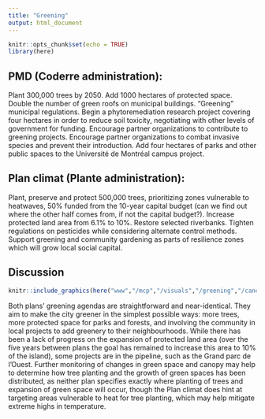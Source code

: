 ```yaml
---
title: "Greening"
output: html_document
---
```


```r
knitr::opts_chunk$set(echo = TRUE)
library(here)
```

## PMD (Coderre administration): 

Plant 300,000 trees by 2050. Add 1000 hectares of protected space. Double the number of green roofs on municipal buildings. “Greening” municipal regulations. Begin a phytoremediation research project covering four hectares in order to reduce soil toxicity, negotiating with other levels of government for funding. Encourage partner organizations to contribute to greening projects. Encourage partner organizations to combat invasive species and prevent their introduction. Add four hectares of parks and other public spaces to the Université de Montréal campus project.

## Plan climat (Plante administration): 

Plant, preserve and protect 500,000 trees, prioritizing zones vulnerable to heatwaves, 50% funded from the 10-year capital budget (can we find out where the other half comes from, if not the capital budget?). Increase protected land area from 6.1% to 10%. Restore selected riverbanks. Tighten regulations on pesticides while considering alternate control methods. Support greening and community gardening as parts of resilience zones which will grow local social capital. 

## Discussion

```r

knitr::include_graphics(here("www","/mcp","/visuals","/greening","/canopy_2015.jpg"))

```

Both plans’ greening agendas are straightforward and near-identical. They aim to make the city greener in the simplest possible ways: more trees, more protected space for parks and forests, and involving the community in local projects to add greenery to their neighbourhoods. While there has been a lack of progress on the expansion of protected land area (over the five years between plans the goal has remained to increase this area to 10% of the island), some projects are in the pipeline, such as the Grand parc de l’Ouest. Further monitoring of changes in green space and canopy may help to determine how tree planting and the growth of green spaces has been distributed, as neither plan specifies exactly where planting of trees and expansion of green space will occur, though the Plan climat does hint at targeting areas vulnerable to heat for tree planting, which may help mitigate extreme highs in temperature.